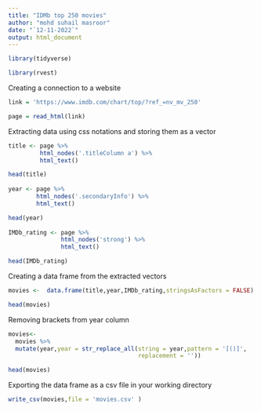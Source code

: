 ---
title: "IDMb top 250 movies"
author: "mohd suhail masroor"
date: "`12-11-2022`"
output: html_document
---

```{r}

library(tidyverse)

library(rvest)

```



Creating a connection to a website

```{r}
link = 'https://www.imdb.com/chart/top/?ref_=nv_mv_250'

page = read_html(link)

```

 Extracting data using css notations and storing them as a vector

```{r}

title <- page %>% 
         html_nodes('.titleColumn a') %>% 
         html_text()

head(title)
    
year <- page %>% 
        html_nodes('.secondaryInfo') %>% 
        html_text()

head(year)
    
IMDb_rating <- page %>% 
               html_nodes('strong') %>% 
               html_text()

head(IMDb_rating)


```

 Creating a data frame from the extracted vectors

```{r}

movies <-  data.frame(title,year,IMDb_rating,stringsAsFactors = FALSE)

head(movies)

```

  Removing brackets from year column

```{r}

movies<-
  movies %>% 
  mutate(year,year = str_replace_all(string = year,pattern = '[()]',
                                     replacement = '')) 

head(movies)


```

Exporting the data frame as a csv file in your working directory

```{r}

write_csv(movies,file = 'movies.csv' )

```





